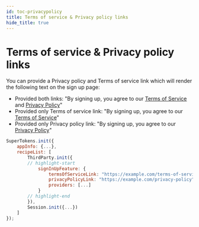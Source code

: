 ```yaml
---
id: toc-privacypolicy
title: Terms of service & Privacy policy links
hide_title: true
---
```



# Terms of service & Privacy policy links


You can provide a Privacy policy and Terms of service link which will render the following text on the sign up page:
- Provided both links: "By signing up, you agree to our [Terms of Service](./) and [Privacy Policy](./)"
- Provided only Terms of service link: "By signing up, you agree to our [Terms of Service](./)"
- Provided only Privacy policy link: "By signing up, you agree to our [Privacy Policy](./)"

<FrontendSDKTabs>
<TabItem value="reactjs">

```jsx
SuperTokens.init({
    appInfo: {...},
    recipeList: [
        ThirdParty.init({
        // highlight-start
            signInUpFeature: {
                termsOfServiceLink: "https://example.com/terms-of-service",
                privacyPolicyLink: "https://example.com/privacy-policy",
                providers: [...]
            }
        // highlight-end 
        }),
        Session.init({...})
    ]
});
```
</TabItem>
</FrontendSDKTabs>